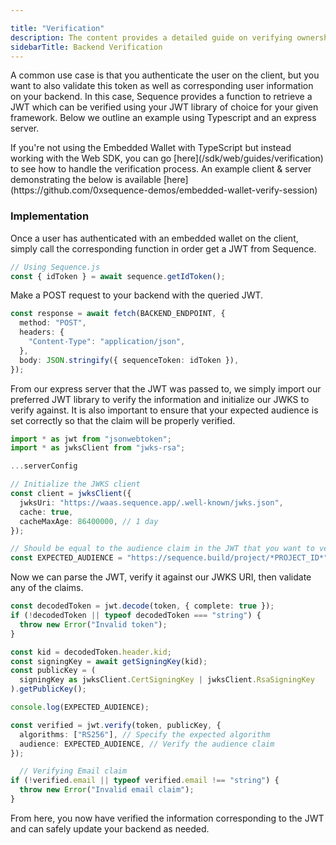 ---

title: "Verification"
description: The content provides a detailed guide on verifying ownership of an Embedded Wallet address using a nonce and optional time expiry.
sidebarTitle: Backend Verification
---

A common use case is that you authenticate the user on the client, but you want to also validate this token as well as corresponding user information on your backend. In this case, Sequence provides a function to retrieve a JWT which can be verified using your JWT library of choice for your given framework. Below we outline an example using Typescript and an express server.

<Note>
  If you're not using the Embedded Wallet with TypeScript but instead working with the Web SDK, you can go [here](/sdk/web/guides/verification) to see how to handle the verification process.
</Note>

<Note>
  An example client & server demonstrating the below is available [here](https://github.com/0xsequence-demos/embedded-wallet-verify-session)
</Note>

### Implementation

<Steps>
<Step title="Request IdToken via Client">

Once a user has authenticated with an embedded wallet on the client, simply call the corresponding function in order get a JWT from Sequence.
```typescript
// Using Sequence.js
const { idToken } = await sequence.getIdToken();
```

</Step>
<Step title="Pass JWT to Backend">

Make a POST request to your backend with the queried JWT.

```typescript
const response = await fetch(BACKEND_ENDPOINT, {
  method: "POST",
  headers: {
    "Content-Type": "application/json",
  },
  body: JSON.stringify({ sequenceToken: idToken }),
});
```

</Step>
<Step title="Import JWT libraries and initialize JWKS">

From our express server that the JWT was passed to, we simply import our preferred JWT library to verify the information and initialize our JWKS to verify against. It is also important to ensure that your expected audience is set correctly so that the claim will be properly verified.

```typescript
import * as jwt from "jsonwebtoken";
import * as jwksClient from "jwks-rsa";

...serverConfig

// Initialize the JWKS client
const client = jwksClient({
  jwksUri: "https://waas.sequence.app/.well-known/jwks.json",
  cache: true,
  cacheMaxAge: 86400000, // 1 day
});

// Should be equal to the audience claim in the JWT that you want to verify which will be of the form https://sequence.build/project/*projectID*
const EXPECTED_AUDIENCE = "https://sequence.build/project/*PROJECT_ID*"
```

</Step>
<Step title="Decoding JWT and Verifying Claims">

Now we can parse the JWT, verify it against our JWKS URI, then validate any of the claims.

```typescript
const decodedToken = jwt.decode(token, { complete: true });
if (!decodedToken || typeof decodedToken === "string") {
  throw new Error("Invalid token");
}

const kid = decodedToken.header.kid;
const signingKey = await getSigningKey(kid);
const publicKey = (
  signingKey as jwksClient.CertSigningKey | jwksClient.RsaSigningKey
).getPublicKey();

console.log(EXPECTED_AUDIENCE);

const verified = jwt.verify(token, publicKey, {
  algorithms: ["RS256"], // Specify the expected algorithm
  audience: EXPECTED_AUDIENCE, // Verify the audience claim
});

  // Verifying Email claim
if (!verified.email || typeof verified.email !== "string") {
  throw new Error("Invalid email claim");
}
```

</Step>
<Step title="Update your backend">

From here, you now have verified the information corresponding to the JWT and can safely update your backend as needed.

</Step>
</Steps>
